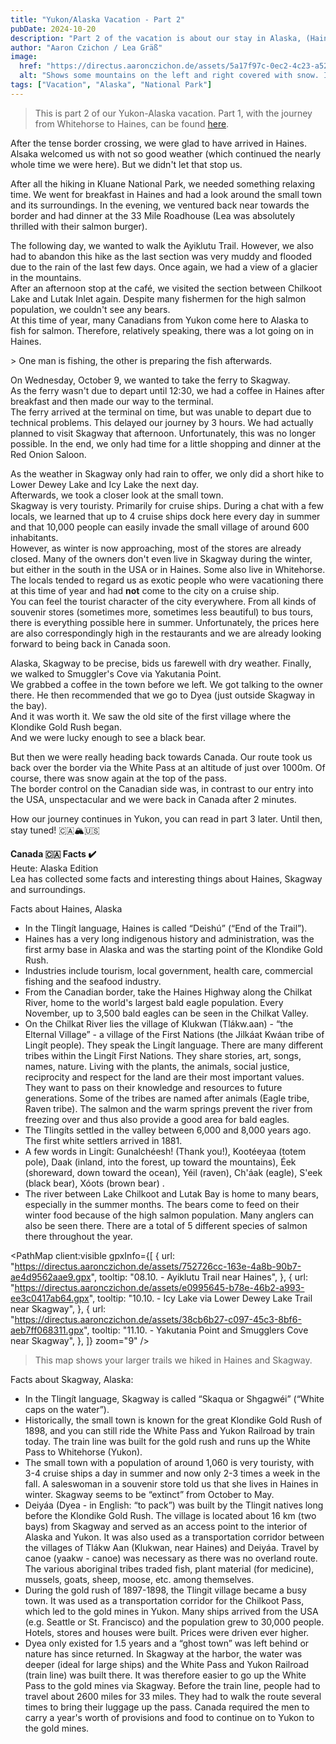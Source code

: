 ```yaml
---
title: "Yukon/Alaska Vacation - Part 2"
pubDate: 2024-10-20
description: "Part 2 of the vacation is about our stay in Alaska, (Haines and Skagway)."
author: "Aaron Czichon / Lea Gräß"
image:
  href: "https://directus.aaronczichon.de/assets/5a17f97c-0ec2-4c23-a52f-6e2a83a8fb32.jpeg?quality=70&width=1600"
  alt: "Shows some mountains on the left and right covered with snow. In the middle is a small river. It's cloudy."
tags: ["Vacation", "Alaska", "National Park"]
---
```



> This is part 2 of our Yukon-Alaska vacation. Part 1, with the journey from Whitehorse to Haines, can be found [here](https://canada.aaronczichon.de/en/blog/en/43-yukon-alaska-part1).

After the tense border crossing, we were glad to have arrived in Haines.  
Alsaka welcomed us with not so good weather (which continued the nearly whole time we were here). But we didn't let that stop us.

After all the hiking in Kluane National Park, we needed something relaxing time. We went for breakfast in Haines and had a look around the small town and its surroundings. In the evening, we ventured back near towards the border and had dinner at the 33 Mile Roadhouse (Lea was absolutely thrilled with their salmon burger).

<DirectusImage assetId="505eeda1-28ca-49ff-88ca-70ae9fcfb8ef.jpeg" />

The following day, we wanted to walk the Ayiklutu Trail. However, we also had to abandon this hike as the last section was very muddy and flooded due to the rain of the last few days. Once again, we had a view of a glacier in the mountains.  
After an afternoon stop at the café, we visited the section between Chilkoot Lake and Lutak Inlet again. Despite many fishermen for the high salmon population, we couldn't see any bears.  
At this time of year, many Canadians from Yukon come here to Alaska to fish for salmon. Therefore, relatively speaking, there was a lot going on in Haines.

<DirectusImage assetId="d5bfab4a-e467-4eaa-b0ba-1acbb8ced08e.jpeg" />
> One man is fishing, the other is preparing the fish afterwards.

On Wednesday, October 9, we wanted to take the ferry to Skagway.  
As the ferry wasn't due to depart until 12:30, we had a coffee in Haines after breakfast and then made our way to the terminal.  
The ferry arrived at the terminal on time, but was unable to depart due to technical problems. This delayed our journey by 3 hours. We had actually planned to visit Skagway that afternoon. Unfortunately, this was no longer possible. In the end, we only had time for a little shopping and dinner at the Red Onion Saloon.

<DirectusImage assetId="d85733b2-63d2-4d43-bfd0-bd93488cf17d.jpeg" />

As the weather in Skagway only had rain to offer, we only did a short hike to Lower Dewey Lake and Icy Lake the next day.  
Afterwards, we took a closer look at the small town.  
Skagway is very touristy. Primarily for cruise ships. During a chat with a few locals, we learned that up to 4 cruise ships dock here every day in summer and that 10,000 people can easily invade the small village of around 600 inhabitants.  
However, as winter is now approaching, most of the stores are already closed. Many of the owners don't even live in Skagway during the winter, but either in the south in the USA or in Haines. Some also live in Whitehorse.  
The locals tended to regard us as exotic people who were vacationing there at this time of year and had **not** come to the city on a cruise ship.  
You can feel the tourist character of the city everywhere. From all kinds of souvenir stores (sometimes more, sometimes less beautiful) to bus tours, there is everything possible here in summer. Unfortunately, the prices here are also correspondingly high in the restaurants and we are already looking forward to being back in Canada soon.

Alaska, Skagway to be precise, bids us farewell with dry weather. Finally, we walked to Smuggler's Cove via Yakutania Point.  
We grabbed a coffee in the town before we left. We got talking to the owner there. He then recommended that we go to Dyea (just outside Skagway in the bay).  
And it was worth it. We saw the old site of the first village where the Klondike Gold Rush began.  
And we were lucky enough to see a black bear.

<DirectusGallery folderName="44 Yukon Alaska Part 2" />

But then we were really heading back towards Canada. Our route took us back over the border via the White Pass at an altitude of just over 1000m. Of course, there was snow again at the top of the pass.  
The border control on the Canadian side was, in contrast to our entry into the USA, unspectacular and we were back in Canada after 2 minutes.

How our journey continues in Yukon, you can read in part 3 later. Until then, stay tuned! 🇨🇦🏔️🇺🇸

**Canada 🇨🇦 Facts ✔️**  
Heute: Alaska Edition  
Lea has collected some facts and interesting things about Haines, Skagway and surroundings.

Facts about Haines, Alaska    
- In the Tlingít language, Haines is called “Deishú” (“End of the Trail”). 
- Haines has a very long indigenous history and administration, was the first army base in Alaska and was the starting point of the Klondike Gold Rush.   
- Industries include tourism, local government, health care, commercial fishing and the seafood industry.   
- From the Canadian border, take the Haines Highway along the Chilkat River, home to the world's largest bald eagle population. Every November, up to 3,500 bald eagles can be seen in the Chilkat Valley.   
- On the Chilkat River lies the village of Klukwan (Tlákw.aan) - “the Elternal Village” - a village of the First Nations (the Jilkáat Kwáan tribe of Lingít people). They speak the Lingít language. There are many different tribes within the Lingít First Nations. They share stories, art, songs, names, nature. Living with the plants, the animals, social justice, reciprocity and respect for the land are their most important values. They want to pass on their knowledge and resources to future generations. Some of the tribes are named after animals (Eagle tribe, Raven tribe). The salmon and the warm springs prevent the river from freezing over and thus also provide a good area for bald eagles.   
- The Tlingíts settled in the valley between 6,000 and 8,000 years ago. The first white settlers arrived in 1881.   
- A few words in Lingít: Gunalchéesh! (Thank you!), Kootéeyaa (totem pole), Daak (inland, into the forest, up toward the mountains), Éek (shoreward, down toward the ocean), Yéil (raven), Ch'áak (eagle), S'eek (black bear), Xóots (brown bear) .
- The river between Lake Chilkoot and Lutak Bay is home to many bears, especially in the summer months. The bears come to feed on their winter food because of the high salmon population. Many anglers can also be seen there. There are a total of 5 different species of salmon there throughout the year.    



<PathMap
  client:visible
  gpxInfo={[
    {
      url: "https://directus.aaronczichon.de/assets/752726cc-163e-4a8b-90b7-ae4d9562aae9.gpx",
      tooltip:
        "08.10. - Ayiklutu Trail near Haines",
    },
    {
      url: "https://directus.aaronczichon.de/assets/e0995645-b78e-46b2-a993-ee3c0417ab64.gpx",
      tooltip:
        "10.10. - Icy Lake via Lower Dewey Lake Trail near Skagway",
    },
    {
      url: "https://directus.aaronczichon.de/assets/38cb6b27-c097-45c3-8bf6-aeb7ff068311.gpx",
      tooltip:
        "11.10. - Yakutania Point and Smugglers Cove near Skagway",
    },
  ]}
  zoom="9"
/>
> This map shows your larger trails we hiked in Haines and Skagway.

Facts about Skagway, Alaska:    
- In the Tlingít language, Skagway is called “Skaqua or Shgagwéi” (“White caps on the water”).   
- Historically, the small town is known for the great Klondike Gold Rush of 1898, and you can still ride the White Pass and Yukon Railroad by train today. The train line was built for the gold rush and runs up the White Pass to Whitehorse (Yukon).   
- The small town with a population of around 1,060 is very touristy, with 3-4 cruise ships a day in summer and now only 2-3 times a week in the fall. A saleswoman in a souvenir store told us that she lives in Haines in winter. Skagway seems to be “extinct” from October to May.   
- Deiyáa (Dyea - in English: “to pack”) was built by the Tlingit natives long before the Klondike Gold Rush. The village is located about 16 km (two bays) from Skagway and served as an access point to the interior of Alaska and Yukon. It was also used as a transportation corridor between the villages of Tlákw Aan (Klukwan, near Haines) and Deiyáa. Travel by canoe (yaakw - canoe) was necessary as there was no overland route. The various aboriginal tribes traded fish, plant material (for medicine), mussels, goats, sheep, moose, etc. among themselves.    
- During the gold rush of 1897-1898, the Tlingit village became a busy town. It was used as a transportation corridor for the Chilkoot Pass, which led to the gold mines in Yukon. Many ships arrived from the USA (e.g. Seattle or St. Francisco) and the population grew to 30,000 people. Hotels, stores and houses were built. Prices were driven ever higher.    
- Dyea only existed for 1.5 years and a “ghost town” was left behind or nature has since returned. In Skagway at the harbor, the water was deeper (ideal for large ships) and the White Pass and Yukon Railroad (train line) was built there. It was therefore easier to go up the White Pass to the gold mines via Skagway. Before the train line, people had to travel about 2600 miles for 33 miles. They had to walk the route several times to bring their luggage up the pass. Canada required the men to carry a year's worth of provisions and food to continue on to Yukon to the gold mines.   
